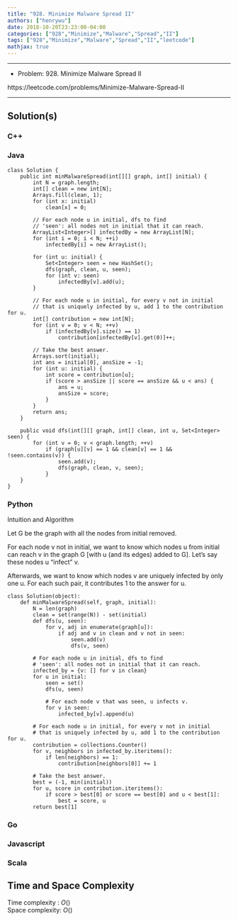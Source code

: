 ```yaml
---
title: "928. Minimize Malware Spread II"
authors: ["henrywu"]
date: 2018-10-20T23:23:00-04:00
categories: ["928","Minimize","Malware","Spread","II"]
tags: ["928","Minimize","Malware","Spread","II","leetcode"]
mathjax: true
---
```


----

- Problem: 928. Minimize Malware Spread II

https://leetcode.com/problems/Minimize-Malware-Spread-II

----

## Solution(s)


### C++

### Java

```
class Solution {
    public int minMalwareSpread(int[][] graph, int[] initial) {
        int N = graph.length;
        int[] clean = new int[N];
        Arrays.fill(clean, 1);
        for (int x: initial)
            clean[x] = 0;

        // For each node u in initial, dfs to find
        // 'seen': all nodes not in initial that it can reach.
        ArrayList<Integer>[] infectedBy = new ArrayList[N];
        for (int i = 0; i < N; ++i)
            infectedBy[i] = new ArrayList();

        for (int u: initial) {
            Set<Integer> seen = new HashSet();
            dfs(graph, clean, u, seen);
            for (int v: seen)
                infectedBy[v].add(u);
        }

        // For each node u in initial, for every v not in initial
        // that is uniquely infected by u, add 1 to the contribution for u.
        int[] contribution = new int[N];
        for (int v = 0; v < N; ++v)
            if (infectedBy[v].size() == 1)
                contribution[infectedBy[v].get(0)]++;

        // Take the best answer.
        Arrays.sort(initial);
        int ans = initial[0], ansSize = -1;
        for (int u: initial) {
            int score = contribution[u];
            if (score > ansSize || score == ansSize && u < ans) {
                ans = u;
                ansSize = score;
            }
        }
        return ans;
    }

    public void dfs(int[][] graph, int[] clean, int u, Set<Integer> seen) {
        for (int v = 0; v < graph.length; ++v)
            if (graph[u][v] == 1 && clean[v] == 1 && !seen.contains(v)) {
                seen.add(v);
                dfs(graph, clean, v, seen);
            }
    }
}
```

### Python

Intuition and Algorithm

Let G be the graph with all the nodes from initial removed.

For each node v not in initial, we want to know which nodes u from initial can reach v in the graph G [with u (and its edges) added to G]. Let's say these nodes u "infect" v.

Afterwards, we want to know which nodes v are uniquely infected by only one u. For each such pair, it contributes 1 to the answer for u.

```
class Solution(object):
    def minMalwareSpread(self, graph, initial):
        N = len(graph)
        clean = set(range(N)) - set(initial)
        def dfs(u, seen):
            for v, adj in enumerate(graph[u]):
                if adj and v in clean and v not in seen:
                    seen.add(v)
                    dfs(v, seen)

        # For each node u in initial, dfs to find
        # 'seen': all nodes not in initial that it can reach.
        infected_by = {v: [] for v in clean}
        for u in initial:
            seen = set()
            dfs(u, seen)

            # For each node v that was seen, u infects v.
            for v in seen:
                infected_by[v].append(u)

        # For each node u in initial, for every v not in initial
        # that is uniquely infected by u, add 1 to the contribution for u.
        contribution = collections.Counter()
        for v, neighbors in infected_by.iteritems():
            if len(neighbors) == 1:
                contribution[neighbors[0]] += 1

        # Take the best answer.
        best = (-1, min(initial))
        for u, score in contribution.iteritems():
            if score > best[0] or score == best[0] and u < best[1]:
                best = score, u
        return best[1]
```

### Go

### Javascript

### Scala

## Time and Space Complexity

Time complexity : $O()$  
Space complexity: $O()$

